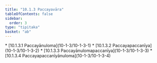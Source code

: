 ```yaml
---
title: "10.1.3 Paccayavāra"
tableOfContents: false
sidebar:
  order: 3
type: "tipitaka"
basket: "ab"
---
```



<DynamicBreadcrumb />



<TableOfContents>
* [10.1.3.1 Paccayānuloma](10-1-3/10-1-3-1)
* [10.1.3.2 Paccayapaccanīya](10-1-3/10-1-3-2)
* [10.1.3.3 Paccayānulomapaccanīya](10-1-3/10-1-3-3)
* [10.1.3.4 Paccayapaccanīyānuloma](10-1-3/10-1-3-4)
</TableOfContents>